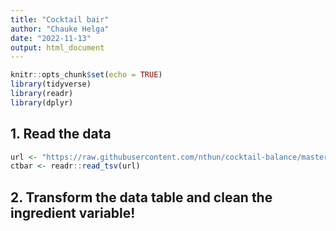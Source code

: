 ```yaml
---
title: "Cocktail bair"
author: "Chauke Helga"
date: "2022-11-13"
output: html_document
---
```


```r
knitr::opts_chunk$set(echo = TRUE)
library(tidyverse)
library(readr)
library(dplyr)
```

## 1. Read the data
```r
url <- "https://raw.githubusercontent.com/nthun/cocktail-balance/master/cocktail_data.tsv"
ctbar <- readr::read_tsv(url)
```
## 2. Transform the data table and clean the ingredient variable!






